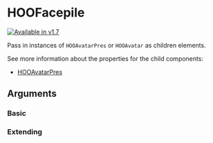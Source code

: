 
<Meta of={HooFacepileStories} />

# HOOFacepile

[![Available in v1.7](https://img.shields.io/badge/💦%20Added%20Version-1.7-blue.svg?style=for-the-badge)](https://github.com/n8design/htwoo/blob/main/REACT-CHANGELOG.md)

Pass in instances of `HOOAvatarPres` or `HOOAvatar` as children elements.

See more information about the properties for the child components:

* [HOOAvatarPres](?path=/docs/molecules-persona-hooavatarpres--basic)

## Arguments

<ArgTypes of={HOOFacepile} />

### Basic

<Canvas of={HooFacepileStories.Basic} />

### Extending

<Canvas of={HooFacepileStories.Extending} />
